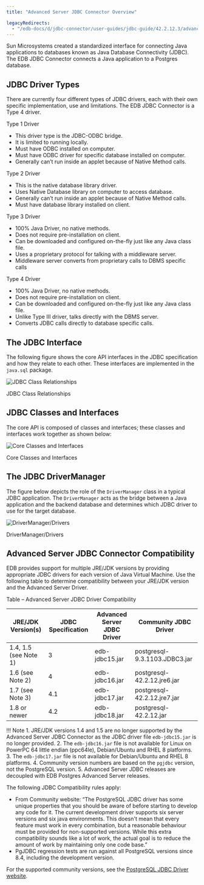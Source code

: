 ```yaml
---
title: "Advanced Server JDBC Connector Overview"

legacyRedirects:
  - "/edb-docs/d/jdbc-connector/user-guides/jdbc-guide/42.2.12.3/advanced_server_jdbc_connector_overview.html"
---
```


<div id="advanced_server_jdbc_connector_overview" class="registered_link"></div>

Sun Microsystems created a standardized interface for connecting Java applications to databases known as Java Database Connectivity (JDBC). The EDB JDBC Connector connects a Java application to a Postgres database.

<div id="jdbc_driver_types" class="registered_link"></div>

## JDBC Driver Types

There are currently four different types of JDBC drivers, each with their own specific implementation, use and limitations. The EDB JDBC Connector is a Type 4 driver.

Type 1 Driver

-   This driver type is the JDBC-ODBC bridge.
-   It is limited to running locally.
-   Must have ODBC installed on computer.
-   Must have ODBC driver for specific database installed on computer.
-   Generally can’t run inside an applet because of Native Method calls.

Type 2 Driver

-   This is the native database library driver.
-   Uses Native Database library on computer to access database.
-   Generally can’t run inside an applet because of Native Method calls.
-   Must have database library installed on client.

Type 3 Driver

-   100% Java Driver, no native methods.
-   Does not require pre-installation on client.
-   Can be downloaded and configured on-the-fly just like any Java class file.
-   Uses a proprietary protocol for talking with a middleware server.
-   Middleware server converts from proprietary calls to DBMS specific calls

Type 4 Driver

-   100% Java Driver, no native methods.
-   Does not require pre-installation on client.
-   Can be downloaded and configured on-the-fly just like any Java class file.
-   Unlike Type III driver, talks directly with the DBMS server.
-   Converts JDBC calls directly to database specific calls.

## The JDBC Interface

The following figure shows the core API interfaces in the JDBC specification and how they relate to each other. These interfaces are implemented in the `java.sql` package.

![JDBC Class Relationships](images/jdbc_class_relationships.png)

JDBC Class Relationships

## JDBC Classes and Interfaces

The core API is composed of classes and interfaces; these classes and interfaces work together as shown below:

![Core Classes and Interfaces](images/core_classes_and_interfaces.png)

Core Classes and Interfaces

## The JDBC DriverManager

The figure below depicts the role of the `DriverManager` class in a typical JDBC application. The `DriverManager` acts as the bridge between a Java application and the backend database and determines which JDBC driver to use for the target database.

![DriverManager/Drivers](images/drivermanager_drivers.png)

DriverManager/Drivers

## Advanced Server JDBC Connector Compatibility

EDB provides support for multiple JRE/JDK versions by providing appropriate JDBC drivers for each version of Java Virtual Machine. Use the following table to determine compatibility between your JRE/JDK version and the Advanced Server Driver.

Table – Advanced Server JDBC Driver Compatibility

| JRE/JDK Version(s)    | JDBC Specification | Advanced Server JDBC Driver | Community JDBC Driver         |
| --------------------- | ------------------ | --------------------------- | ----------------------------- |
| 1.4, 1.5 (see Note 1) | 3                  | edb-jdbc15.jar              | postgresql-9.3.1103.JDBC3.jar |
| 1.6 (see Note 2)      | 4                  | edb-jdbc16.jar              | postgresql-42.2.12.jre6.jar   |
| 1.7 (see Note 3)      | 4.1                | edb-jdbc17.jar              | postgresql-42.2.12.jre7.jar   |
| 1.8 or newer          | 4.2                | edb-jdbc18.jar              | postgresql-42.2.12.jar        |

!!! Note
    1.  JRE/JDK versions 1.4 and 1.5 are no longer supported by the Advanced Server JDBC Connector as the JDBC driver file `edb-jdbc15.jar` is no longer provided.
    2.  The `edb-jdbc16.jar` file is not available for Linux on PowerPC 64 little endian (ppc64le), Debian/Ubuntu and RHEL 8 platforms.
    3.  The `edb-jdbc17.jar` file is not available for Debian/Ubuntu and RHEL 8 platforms.
    4.  Community version numbers are based on the `pgjdbc` version, not the PostgreSQL version.
    5.  Advanced Server JDBC releases are decoupled with EDB Postgres Advanced Server releases.

The following JDBC Compatibility rules apply:

-   From Community website: “The PostgreSQL JDBC driver has some unique properties that you should be aware of before starting to develop any code for it. The current development driver supports six server versions and six java environments. This doesn't mean that every feature must work in every combination, but a reasonable behaviour must be provided for non-supported versions. While this extra compatibility sounds like a lot of work, the actual goal is to reduce the amount of work by maintaining only one code base.”
-   PgJDBC regression tests are run against all PostgreSQL versions since 8.4, including the development version.

For the supported community versions, see the [PostgreSQL JDBC Driver website](https://jdbc.postgresql.org/download.html).
